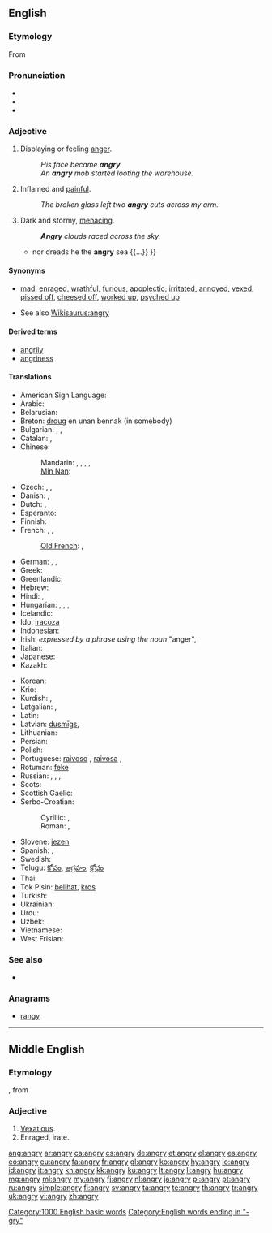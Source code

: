 ==English==

===Etymology===
From {{etyl|enm|en}}

===Pronunciation===
* {{IPA|/ˈæŋ.ɡri/}}
* {{audio|en-us-angry.ogg|Audio (US)}}
* {{rhymes|æŋɡri}}

===Adjective===
{{en-adj|angr|ier}}

# Displaying or feeling [[anger]].
#: ''His face became '''angry'''.''
#: ''An '''angry''' mob started looting the warehouse.''
# {{context|said about a wound or a rash}} Inflamed and [[painful]].
#: ''The broken glass left two '''angry''' cuts across my arm.''
# {{figuratively|said about the sky or the sea}} Dark and stormy, [[menacing]].
#: '''''Angry''' clouds raced across the sky.''
#* {{quote-book|1756|[[w:Christopher Smart|Christopher Smart]]|3=[http://books.google.com/books?id=fnpYmCFiZlcC The Book of the Epodes]|chapter=Ode II|by=[[w:Horace|Horace]]
|passage={{...}} nor dreads he the '''angry''' sea {{...}} }}

====Synonyms====
* {{sense|displaying anger}} [[mad]], [[enraged]], [[wrathful]], [[furious]], [[apoplectic]]; [[irritated]], [[annoyed]], [[vexed]], [[pissed off]], [[cheesed off]], [[worked up]], [[psyched up]]
* See also [[Wikisaurus:angry]]

====Derived terms====
* [[angrily]]
* [[angriness]]

====Translations====
{{trans-top|displaying anger}}
* American Sign Language: {{tø|ase|Claw5@NearNose-PalmBack}}
* Arabic: {{t|ar|غاضب|tr=ghāDib}}
* Belarusian: {{t|be|сярдзіты|tr=sjardzíty|sc=Cyrl}}
* Breton: [[droug]] en unan bennak (in somebody)
* Bulgarian: {{t+|bg|ядосан|m|tr=jadosan}},  {{t|bg|разгневен|tr=razgnéven}},  {{t+|bg|сърдит|tr=sǎrdít}}
* Catalan: {{t|ca|enfadat}}, {{t|ca|enutjat}}
* Chinese:
*: Mandarin: {{t-|cmn|恼怒|sc=Hani}},  {{t-|cmn|恼怒|tr=nǎonù|sc=Hani}},  {{t-|cmn|忿怒|tr=fènnù|sc=Hani}},  {{t-|cmn|生氣|sc=Hani}},  {{t-|cmn|生气|tr=shēngqì|sc=Hani}}
*: [[Min Nan]]: {{tø|nan|受氣|tr=siū-khì|sc=Hans}}
* Czech: {{t|cs|rozhněvaný}}, {{t|cs|rozzlobený}}, {{t|cs|zlostný}}
* Danish: {{t-|da|vred}}, {{t+|da|sur}}
* Dutch: {{t+|nl|kwaad}}, {{t+|nl|boos}}
* Esperanto: {{t-|eo|kolera|xs=Esperanto}}
* Finnish: {{t+|fi|vihainen}}
* French: {{t+|fr|fâché|m}}, {{t+|fr|fâchée|f}}, {{t+|fr|en colère}}
*: [[Old French]]: {{tø|fro|irié}}, {{tø|fro|irous}}
* German: {{t+|de|böse}}, {{t-|de|verärgert}},  {{t+|de|zornig}}
* Greek: {{t+|el|θυμωμένος|m|tr=thimoménos}}
* Greenlandic: {{t|kl|ninngappoq}}
* Hebrew: {{t|he|סר|tr=sar}}
* Hindi: {{t|hi|नाराज़|tr=nārāz|xs=Hindi}},  {{t|hi|क्रोधित|tr=krodhit|xs=Hindi}}
* Hungarian: {{t+|hu|haragos}}, {{t+|hu|dühös}}, {{t+|hu|mérges}},  {{t|hu|bősz}}
* Icelandic: {{t+|is|reiður}}
* Ido: [[iracoza]]
* Indonesian: {{t-|id|marah|xs=Indonesian}}
* Irish: ''expressed by a phrase using the noun'' {{t-|ga|fearg|f|xs=Irish}} "anger", {{t|ga|cochallach}}
* Italian: {{t+|it|arrabbiato}}
* Japanese: {{t|ja|怒る|tr=おこった, okotta|alt=怒った|sc=Jpan}}
* Kazakh: {{t|kk|ашулы|tr=aşulı|sc=Cyrl|xs=Kazakh}}
{{trans-mid}}
* Korean: {{t|ko|화내다|tr=hwanan|alt=화난|sc=Kore}}
* Krio: {{tø|kri|vex}}
* Kurdish: {{t|ku|توڕه‌|tr=ture|sc=ku-Arab}}, {{t|ku|زیز|tr=ziz|sc=ku-Arab}}
* Latgalian: {{tø|ltg|sirdeigs}}, {{tø|ltg|špetnys}}
* Latin: {{t-|la|iratus}}
* Latvian: [[dusmīgs]], {{t|lv|pikts}}
* Lithuanian: {{t|lt|piktas|xs=Lithuanian}}
* Persian: {{t|fa|خشمگین|tr=xašmgin|sc=fa-Arab}}
* Polish: {{t+|pl|zły}}
* Portuguese: [[raivoso]] {{m}}, [[raivosa]] {{f}}, {{t+|pt|bravo}}
* Rotuman: [[feke]]
* Russian: {{t|ru|сердитый|tr=serdítyj}}, {{t+|ru|злой|tr=zloj}}, {{t|ru|разгневанный|tr=razgnévannyj}}, {{qualifier|e.g. tone}} {{t|ru|гневный|tr=gnévnyj|sc=Cyrl}}
* Scots: {{tø|sco|fasht|xs=Scots}}
* Scottish Gaelic: {{t-|gd|fiadhaich|xs=Scottish Gaelic}}
* Serbo-Croatian:
*: Cyrillic: {{t|sh|гневан}}, {{t|sh|гњеван}}
*: Roman: {{t|sh|gnevan}}, {{t|sh|gnjevan}}
* Slovene: [[jezen]]
* Spanish: {{t-|es|enojado}}, {{t-|es|enfadado}}
* Swedish: {{t+|sv|arg}}
* Telugu: [[కోపం]], [[ఆగ్రహం]], [[క్రోధం]]
* Thai: {{t|th|โกรธ|tr=gròht}}
* Tok Pisin: [[belihat]], [[kros]]
* Turkish: {{t+|tr|kızgın}}
* Ukrainian: {{t|uk|сердитий|tr=serdýtyj|sc=Cyrl}}
* Urdu: {{t|ur|ناراض|tr=nārāz|sc=ur-Arab}}
* Uzbek: {{t|uz|jahldor}}
* Vietnamese: {{t|vi|tức giận|xs=Vietnamese}}
* West Frisian: {{t-|fy|lilk|xs=West Frisian}}
{{trans-bottom}}

===See also===
* {{pedialite|Anger}}

===Anagrams===
* [[rangy#English|rangy]]

[[Category:1000 English basic words]]
[[Category:English words ending in "-gry"]]

----

==Middle English==

===Etymology===
{{suffix|anger|y|lang=enm}}, from {{etyl|non|enm}} {{term|angr||affliction, sorrow|lang=non}}

===Adjective===
{{head|enm|adjective}}

# [[vexatious|Vexatious]].
# Enraged, irate.

[[ang:angry]]
[[ar:angry]]
[[ca:angry]]
[[cs:angry]]
[[de:angry]]
[[et:angry]]
[[el:angry]]
[[es:angry]]
[[eo:angry]]
[[eu:angry]]
[[fa:angry]]
[[fr:angry]]
[[gl:angry]]
[[ko:angry]]
[[hy:angry]]
[[io:angry]]
[[id:angry]]
[[it:angry]]
[[kn:angry]]
[[kk:angry]]
[[ku:angry]]
[[lt:angry]]
[[li:angry]]
[[hu:angry]]
[[mg:angry]]
[[ml:angry]]
[[my:angry]]
[[fj:angry]]
[[nl:angry]]
[[ja:angry]]
[[pl:angry]]
[[pt:angry]]
[[ru:angry]]
[[simple:angry]]
[[fi:angry]]
[[sv:angry]]
[[ta:angry]]
[[te:angry]]
[[th:angry]]
[[tr:angry]]
[[uk:angry]]
[[vi:angry]]
[[zh:angry]]